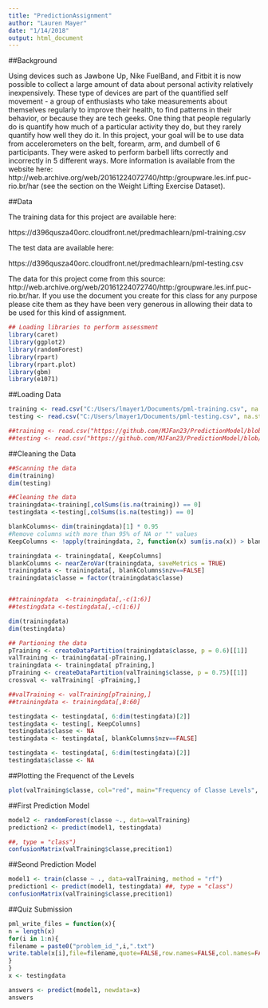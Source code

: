 ---
title: "PredictionAssignment"
author: "Lauren Mayer"
date: "1/14/2018"
output: html_document
---
##Background

Using devices such as Jawbone Up, Nike FuelBand, and Fitbit it is now possible to collect a large amount of data about personal activity relatively inexpensively. These type of devices are part of the quantified self movement - a group of enthusiasts who take measurements about themselves regularly to improve their health, to find patterns in their behavior, or because they are tech geeks. One thing that people regularly do is quantify how much of a particular activity they do, but they rarely quantify how well they do it. In this project, your goal will be to use data from accelerometers on the belt, forearm, arm, and dumbell of 6 participants. They were asked to perform barbell lifts correctly and incorrectly in 5 different ways. More information is available from the website here: http://web.archive.org/web/20161224072740/http:/groupware.les.inf.puc-rio.br/har (see the section on the Weight Lifting Exercise Dataset).


##Data

The training data for this project are available here:

https://d396qusza40orc.cloudfront.net/predmachlearn/pml-training.csv

The test data are available here:

https://d396qusza40orc.cloudfront.net/predmachlearn/pml-testing.csv


The data for this project come from this source: http://web.archive.org/web/20161224072740/http:/groupware.les.inf.puc-rio.br/har. If you use the document you create for this class for any purpose please cite them as they have been very generous in allowing their data to be used for this kind of assignment.



```{r}
## Loading libraries to perform assessment
library(caret)
library(ggplot2)
library(randomForest)
library(rpart)
library(rpart.plot)
library(gbm)
library(e1071)
```

##Loading Data

```{r}

training <- read.csv("C:/Users/lmayer1/Documents/pml-training.csv", na.strings=c("#DIV/0!"), row.names = 1)
testing <- read.csv("C:/Users/lmayer1/Documents/pml-testing.csv", na.strings=c("#DIV/0!"), row.names = 1)

##training <- read.csv("https://github.com/MJFan23/PredictionModel/blob/master/pml-training.csv", na.strings=c("#DIV/0!"), row.names = 1)
##testing <- read.csv("https://github.com/MJFan23/PredictionModel/blob/master/pml-testing.csv", na.strings=c("#DIV/0!"), row.names = 1)
```

##Cleaning the Data

```{r}
##Scanning the data
dim(training)
dim(testing)

##Cleaning the data
trainingdata<-training[,colSums(is.na(training)) == 0]
testingdata <-testing[,colSums(is.na(testing)) == 0]

blankColumns<- dim(trainingdata)[1] * 0.95
#Remove columns with more than 95% of NA or "" values
KeepColumns <- !apply(trainingdata, 2, function(x) sum(is.na(x)) > blankColumns || sum(x=="") > blankColumns)

trainingdata <- trainingdata[, KeepColumns]
blankColumns <- nearZeroVar(trainingdata, saveMetrics = TRUE)
trainingdata <- trainingdata[, blankColumns$nzv==FALSE]
trainingdata$classe = factor(trainingdata$classe)


##trainingdata  <-trainingdata[,-c(1:6)]
##testingdata <-testingdata[,-c(1:6)]

dim(trainingdata)
dim(testingdata)

```

```{r}
## Partioning the data
pTraining <- createDataPartition(trainingdata$classe, p = 0.6)[[1]]
valTraining <- trainingdata[-pTraining,]
trainingdata <- trainingdata[ pTraining,]
pTraining <- createDataPartition(valTraining$classe, p = 0.75)[[1]]
crossval <- valTraining[ -pTraining,]

##valTraining <- valTraining[pTraining,]
##trainingdata <- trainingdata[,8:60]

testingdata <- testingdata[, 6:dim(testingdata)[2]]
testingdata <- testing[, KeepColumns]
testingdata$classe <- NA
testingdata <- testingdata[, blankColumns$nzv==FALSE]

testingdata <- testingdata[, 6:dim(testingdata)[2]]
testingdata$classe <- NA

```

##Plotting the Frequenct of the Levels

```{r}
plot(valTraining$classe, col="red", main="Frequency of Classe Levels", xlab="Classe Levels", ylab="Frequency")

```


##First Prediction Model

```{r}

model2 <- randomForest(classe ~., data=valTraining)
prediction2 <- predict(model1, testingdata)

##, type = "class")
confusionMatrix(valTraining$classe,precition1)

```

##Seond Prediction Model

```{r}

model1 <- train(classe ~ ., data=valTraining, method = "rf")
prediction1 <- predict(model1, testingdata) ##, type = "class")
confusionMatrix(valTraining$classe,precition1)

```

##Quiz Submission

```{r}

pml_write_files = function(x){
n = length(x)
for(i in 1:n){
filename = paste0("problem_id_",i,".txt")
write.table(x[i],file=filename,quote=FALSE,row.names=FALSE,col.names=FALSE)
}
}
x <- testingdata

answers <- predict(model1, newdata=x)
answers

```